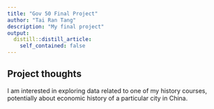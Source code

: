 ```yaml
---
title: "Gov 50 Final Project"
author: "Tai Ran Tang"
description: "My final project"
output:
  distill::distill_article:
    self_contained: false
---
```




## Project thoughts

I am interested in exploring data related to one of my history courses, potentially about economic history of a particular city in China.